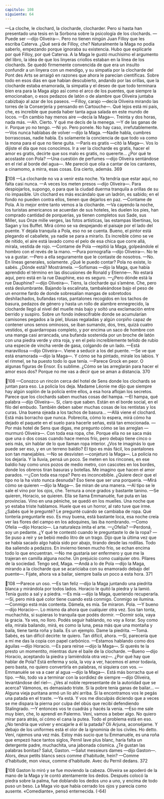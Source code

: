 ```yaml
---
capitulo: 108
siguiente: 64
---
```


—La cloche, le clochard, la clocharde, clocharder. Pero si hasta han
presentado una tesis en la Sorbona sobre la psicología de los clochards.
—Puede ser —dijo Oliveira—. Pero no tienen ningún Juan Filloy que les
escriba Caterva. ¿Qué será de Filloy, che?
Naturalmente la Maga no podía saberlo, empezando porque ignoraba su
existencia. Hubo que explicarle por qué Filloy, por qué Caterva. A la Maga le
gustó muchísimo el argumento del libro, la idea de que los linyeras criollos
estaban en la línea de los clochards. Se quedó firmemente convencida de que era
un insulto confundir a un linyera con un mendigo, y su simpatía por la clocharde
del Pont des Arts se arraigó en razones que ahora le parecían científicas. Sobre
todo en esos días en que habían descubierto, andando por las orillas, que la
clocharde estaba enamorada, la simpatía y el deseo de que todo terminara bien
era para la Maga algo así como el arco de los puentes, que siempre la
emocionaban, o esos pedazos de latón o de alambre que Oliveira juntaba
cabizbajo al azar de los paseos.
—Filloy, carajo —decía Oliveira mirando las torres de la Conserjería y
pensando en Cartouche—. Qué lejos está mi país, che, es increíble que pueda
haber tanta agua salada en este mundo de locos.
—En cambio hay menos aire —decía la Maga—. Treinta y dos horas, nada
más.
—Ah. Cierto. Y qué me decís de la menega.
—Y de las ganas de ir. Porque yo no tengo.
—Ni yo. Pero ponele. No hay caso, irrefutablemente.
—Vos nunca hablabas de volver —dijo la Maga.
—Nadie habla, cumbres borrascosas, nadie habla. Es solamente la conciencia
de que todo va como la mona para el que no tiene guita.
—París es gratis —citó la Maga—. Vos lo dijiste el día que nos conocimos. Ir a
ver la clocharde es gratis, hacer el amor es gratis, decirte que sos malo es gratis,
no quererte... ¿Por qué te acostaste con Pola?
—Una cuestión de perfumes —dijo Oliveira sentándose en el riel al borde del
agua—. Me pareció que olía a cantar de los cantares, a cinamomo, a mirra, esas
cosas. Era cierto, además.
369

108
—La clocharde no va a venir esta noche. Ya tendría que estar aquí, no falta
casi nunca.
—A veces los meten presos —dijo Oliveira—. Para despiojarlos, supongo, o
para que la ciudad duerma tranquila a orillas de su río impasible. Un clochard es
más escándalo que un ladrón, es sabido; en el fondo no pueden contra ellos,
tienen que dejarlos en paz.
—Contame de Pola. A lo mejor entre tanto vemos a la clocharde.
—Va cayendo la noche, los turistas americanos se acuerdan de sus hoteles, les
duelen los pies, han comprado cantidad de porquerías, ya tienen completos sus
Sade, sus Miller, sus Onze mille verges, las fotos artísticas, las estampas libertinas,
los Sagan y los Buffet. Mirá cómo se va despejando el paisaje por el lado del
puente. Y dejala tranquila a Pola, eso no se cuenta. Bueno, el pintor está
plegando el caballete, ya nadie se para a mirarlo. Es increíble cómo se ve de
nítido, el aire está lavado como el pelo de esa chica que corre allá, mirala, vestida
de rojo.
—Contame de Pola —repitió la Maga, golpeándole el hombro con el revés de
la mano.
—Pura pornografía —dijo Oliveira—. No te va a gustar.
—Pero a ella seguramente que le contaste de nosotros.
—No. En líneas generales, solamente. ¿Qué le puedo contar? Pola no existe, lo
sabés. ¿Dónde está? Mostrámela.
—Sofismas —dijo la Maga, que había aprendido el término en las discusiones
de Ronald y Etienne—. No estará aquí, pero está en la rue Dauphine, eso es
seguro.
—¿Pero dónde está la rue Dauphine? —dijo Oliveira—. Tiens, la clocharde qui
s’amène. Che, pero está deslumbrante. Bajando la escalinata, tambaleándose bajo
el peso de un enorme fardo de donde sobresalían mangas de sobretodos
deshilachados, bufandas rotas, pantalones recogidos en los tachos de basura,
pedazos de género y hasta un rollo de alambre ennegrecido, la clocharde llegó al
nivel del muelle más bajo y soltó una exclamación entre berrido y suspiro.
Sobre un fondo indescifrable donde se acumularían camisones pegados a la
piel, blusas regaladas y algún corpiño capaz de contener unos senos ominosos, se
iban sumando, dos, tres, quizá cuatro vestidos, el guardarropas completo, y por
encima un saco de hombre con una manga casi arrancada, una bufanda sostenida
por un broche de latón con una piedra verde y otra roja, y en el pelo
increíblemente teñido de rubio una especie de vincha verde de gasa, colgando de
un lado.
—Está maravillosa —dijo Oliveira—. Viene a seducir a los del puente.
—Se ve que está enamorada —dijo la Maga—. Y cómo se ha pintado, mirale
los labios. Y el rimmel, se ha puesto todo lo que tenía.
—Parece Grock en peor. O algunas figuras de Ensor. Es sublime. ¿Cómo se las
arreglarán para hacer el amor esos dos? Porque no me vas a decir que se aman a
distancia.
370

108
—Conozco un rincón cerca del hotel de Sens donde los clochards se juntan
para eso. La policía los deja. Madame Léonie me dijo que siempre hay algún
soplón de la policía entre ellos, a esa hora aflojan los secretos. Parece que los
clochards saben muchas cosas del hampa.
—El hampa, qué palabra —dijo Oliveira—. Sí, claro que saben. Están en el
borde social, en el filo del embudo. También deben saber muchas cosas de los
rentistas y los curas. Una buena ojeada a los tachos de basura...
—Allá viene el clochard. Está más borracho que nunca. Pobrecita, cómo lo
espera, mirá cómo ha dejado el paquete en el suelo para hacerle señas, está tan
emocionada.
—Por más hotel de Sens que digas, me pregunto cómo se las arreglan
—murmuró Oliveira—. Con toda esa ropa, che. Porque ella no se saca más que
una o dos cosas cuando hace menos frío, pero debajo tiene cinco o seis más, sin
hablar de lo que llaman ropa interior. ¿Vos te imaginás lo que puede ser eso, y en
un terreno baldío? El tipo es más fácil, los pantalones son tan manejables.
—No se desvisten —conjeturó la Maga—. La policía no los dejaría. Y la lluvia,
pensá un poco. Se meten en los rincones, en ese baldío hay como unos pozos de
medio metro, con cascotes en los bordes, donde los obreros tiran basuras y
botellas. Me imagino que hacen el amor parados.
—¿Con toda esa ropa? Pero es inconcebible. ¿Quiere decir que el tipo no la ha
visto nunca desnuda? Eso tiene que ser una porquería.
—Mirá cómo se quieren —dijo la Maga—. Se miran de una manera.
—Al tipo se le sale el vino por los ojos, che. Ternura a once grados y bastante
tanino.
—Se quieren, Horacio, se quieren. Ella se llama Emmanuèle, fue puta en las
provincias. Vino en una péniche, se quedó en los muelles. Una noche que yo
estaba triste hablamos. Huele que es un horror, al rato tuve que irme. ¿Sabés qué
le pregunté? Le pregunté cuándo se cambiaba de ropa. Qué tontería preguntarle
eso. Es muy buena, está bastante loca, esa noche creía ver las flores del campo en
los adoquines, las iba nombrando.
—Como Ofelia —dijo Horacio—. La naturaleza imita el arte.
—¿Ofelia?
—Perdoná, soy un pedante. ¿Y qué te contestó cuando le preguntaste lo de la
ropa?
—Se puso a reír y se bebió medio litro de un trago. Dijo que la última vez que
se había sacado algo había sido por abajo, tirando desde las rodillas. Todo iba
saliendo a pedazos. En invierno tienen mucho frío, se echan encima todo lo que
encuentran.
—No me gustaría ser enfermero y que me la trajeran en camilla alguna noche.
Un prejuicio como cualquier otro. Pilares de la sociedad. Tengo sed, Maga.
—Andá a lo de Pola —dijo la Maga, mirando a la clocharde que se acariciaba
con su enamorado debajo del puente—. Fijate, ahora va a bailar, siempre baila un
poco a esta hora.
371

108
—Parece un oso.
—Es tan feliz —dijo la Maga juntando una piedrita blanca y mirándola por
todos lados.
Horacio le quitó la piedra y la lamió. Tenía gusto a sal y a piedra.
—Es mía —dijo la Maga, queriendo recuperarla.
—Sí, pero mirá qué color tiene cuando está conmigo. Conmigo se ilumina.
—Conmigo está más contenta. Dámela, es mía.
Se miraron. Pola.
—Y bueno —dijo Horacio—. Lo mismo da ahora que cualquier otra vez. Sos
tan tonta, muchachita, si supieras lo tranquila que podés dormir.
—Dormir sola, vaya la gracia. Ya ves, no lloro. Podés seguir hablando, no voy
a llorar. Soy como ella, mirala bailando, mirá, es como la luna, pesa más que una
montaña y baila, tiene tanta roña y baila. Es un ejemplo. Dame la piedrita.
—Tomá. Sabés, es tan difícil decirte: te quiero. Tan difícil, ahora.
—Sí, parecería que a mí me das la copia con papel carbónico.
—Estamos hablando como dos águilas —dijo Horacio.
—Es para reírse —dijo la Maga—. Si querés te la presto un momentito,
mientras dure el baile de la clocharde.
—Bueno —dijo Horacio, aceptando la piedra y lamiéndola otra vez—. ¿Por
qué hay que hablar de Pola? Está enferma y sola, la voy a ver, hacemos el amor
todavía, pero basta, no quiero convertirla en palabras, ni siquiera con vos.
—Emmanuèle se va a caer al agua —dijo la Maga—. Está más borracha que el
tipo.
—No, todo va a terminar con la sordidez de siempre —dijo Oliveira,
levantándose del riel—. ¿Ves al noble representante de la autoridad que se
acerca? Vámonos, es demasiado triste. Si la pobre tenía ganas de bailar...
—Alguna vieja puritana armó un lío ahí arriba. Si la encontramos vos le pegás
una patada en el traste.
—Ya está. Y vos me disculpás diciendo que a veces se me dispara la pierna
por culpa del obús que recibí defendiendo Stalingrado.
—Y entonces vos te cuadrás y hacés la venia.
—Eso me sale muy bien, che, lo aprendí en Palermo. Vení, vamos a beber
algo. No quiero mirar para atrás, oí cómo el cana la putea. Todo el problema está
en eso. ¿No tendría que volver y encajarle a él la patada? Oli Arjuna, aconséjame.
Y debajo de los uniformes está el olor de la ignominia de los civiles. Ho detto.
Vení, rajemos una vez más. Estoy más sucio que tu Emmanuèle, es una roña que
empezó hace tantos siglos, Pernil lave plus blanc, haría falta un detergente padre,
muchachita, una jabonada cósmica. ¿Te gustan las palabras bonitas? Salut,
Gaston.
—Salut messieurs dames —dijo Gaston—. Alors, deux petits blancs secs
comme d’habitude, hein?
—Comme d’habitude, mon vieux, comme d’habitude. Avec du Pernil dedans.
372

108
Gaston lo miró y se fue moviendo la cabeza. Oliveira se apoderó de la mano
de la Maga y le contó atentamente los dedos. Después colocó la piedra sobre la
palma, fue doblando los dedos uno a uno, y encima de todo puso un beso. La
Maga vio que había cerrado los ojos y parecía como ausente. «Comediante»,
pensó enternecida.
(-64)
